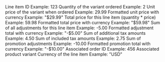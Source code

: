 
<Expandable title="properties">
  <ResponseField name="id" type="integer">
    Line item ID
    Example: 123
  </ResponseField>

  <ResponseField name="quantity" type="integer">
    Quantity of the variant ordered
    Example: 2
  </ResponseField>

  <ResponseField name="price" type="decimal">
    Unit price of the variant when ordered
    Example: 29.99
  </ResponseField>

  <ResponseField name="display_price" type="string">
    Formatted unit price with currency
    Example: "$29.99"
  </ResponseField>

  <ResponseField name="total" type="decimal">
    Total price for this line item (quantity * price)
    Example: 59.98
  </ResponseField>

  <ResponseField name="display_total" type="string">
    Formatted total price with currency
    Example: "$59.98"
  </ResponseField>

  <ResponseField name="adjustment_total" type="decimal">
    Sum of all adjustments for this line item
    Example: -5.00
  </ResponseField>

  <ResponseField name="display_adjustment_total" type="string">
    Formatted adjustment total with currency
    Example: "-$5.00"
  </ResponseField>

  <ResponseField name="additional_tax_total" type="decimal">
    Sum of additional tax amounts
    Example: 4.50
  </ResponseField>

  <ResponseField name="included_tax_total" type="decimal">
    Sum of included tax amounts
    Example: 2.75
  </ResponseField>

  <ResponseField name="promo_total" type="decimal">
    Sum of promotion adjustments
    Example: -10.00
  </ResponseField>

  <ResponseField name="display_promo_total" type="string">
    Formatted promotion total with currency
    Example: "-$10.00"
  </ResponseField>

  <ResponseField name="order_id" type="integer">
    Associated order ID
    Example: 456
  </ResponseField>

  <ResponseField name="variant" type="Spree::Variant">
    Associated product variant
    <SpreeVariant />
  </ResponseField>

  <ResponseField name="currency" type="string">
    Currency of the line item
    Example: "USD"
  </ResponseField>
</Expandable>
